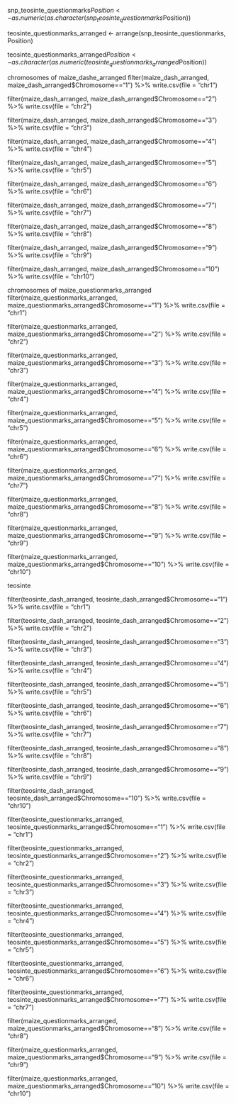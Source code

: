 




snp_teosinte_questionmarks$Position <- as.numeric(as.character(snp_teosinte_questionmarks$Position))

teosinte_questionmarks_arranged <- arrange(snp_teosinte_questionmarks, Position)

teosinte_questionmarks_arranged$Position <- as.character(as.numeric(teosinte_questionmarks_arranged$Position))










chromosomes of maize_dashe_arranged
filter(maize_dash_arranged, maize_dash_arranged$Chromosome=="1") %>% write.csv(file = "chr1")

filter(maize_dash_arranged, maize_dash_arranged$Chromosome=="2") %>% write.csv(file = "chr2")

filter(maize_dash_arranged, maize_dash_arranged$Chromosome=="3") %>% write.csv(file = "chr3")

filter(maize_dash_arranged, maize_dash_arranged$Chromosome=="4") %>% write.csv(file = "chr4")

filter(maize_dash_arranged, maize_dash_arranged$Chromosome=="5") %>% write.csv(file = "chr5")

filter(maize_dash_arranged, maize_dash_arranged$Chromosome=="6") %>% write.csv(file = "chr6")

filter(maize_dash_arranged, maize_dash_arranged$Chromosome=="7") %>% write.csv(file = "chr7")


filter(maize_dash_arranged, maize_dash_arranged$Chromosome=="8") %>% write.csv(file = "chr8")

filter(maize_dash_arranged, maize_dash_arranged$Chromosome=="9") %>% write.csv(file = "chr9")

filter(maize_dash_arranged, maize_dash_arranged$Chromosome=="10") %>% write.csv(file = "chr10")









chromosomes of maize_questionmarks_arranged
filter(maize_questionmarks_arranged, maize_questionmarks_arranged$Chromosome=="1") %>% write.csv(file = "chr1")

filter(maize_questionmarks_arranged, maize_questionmarks_arranged$Chromosome=="2") %>% write.csv(file = "chr2")

filter(maize_questionmarks_arranged, maize_questionmarks_arranged$Chromosome=="3") %>% write.csv(file = "chr3")

filter(maize_questionmarks_arranged, maize_questionmarks_arranged$Chromosome=="4") %>% write.csv(file = "chr4")

filter(maize_questionmarks_arranged, maize_questionmarks_arranged$Chromosome=="5") %>% write.csv(file = "chr5")

filter(maize_questionmarks_arranged, maize_questionmarks_arranged$Chromosome=="6") %>% write.csv(file = "chr6")

filter(maize_questionmarks_arranged, maize_questionmarks_arranged$Chromosome=="7") %>% write.csv(file = "chr7")


filter(maize_questionmarks_arranged, maize_questionmarks_arranged$Chromosome=="8") %>% write.csv(file = "chr8")

filter(maize_questionmarks_arranged, maize_questionmarks_arranged$Chromosome=="9") %>% write.csv(file = "chr9")

filter(maize_questionmarks_arranged, maize_questionmarks_arranged$Chromosome=="10") %>% write.csv(file = "chr10")









teosinte



filter(teosinte_dash_arranged, teosinte_dash_arranged$Chromosome=="1") %>% write.csv(file = "chr1")

filter(teosinte_dash_arranged, teosinte_dash_arranged$Chromosome=="2") %>% write.csv(file = "chr2")

filter(teosinte_dash_arranged, teosinte_dash_arranged$Chromosome=="3") %>% write.csv(file = "chr3")

filter(teosinte_dash_arranged, teosinte_dash_arranged$Chromosome=="4") %>% write.csv(file = "chr4")

filter(teosinte_dash_arranged, teosinte_dash_arranged$Chromosome=="5") %>% write.csv(file = "chr5")

filter(teosinte_dash_arranged, teosinte_dash_arranged$Chromosome=="6") %>% write.csv(file = "chr6")

filter(teosinte_dash_arranged, teosinte_dash_arranged$Chromosome=="7") %>% write.csv(file = "chr7")


filter(teosinte_dash_arranged, teosinte_dash_arranged$Chromosome=="8") %>% write.csv(file = "chr8")

filter(teosinte_dash_arranged, teosinte_dash_arranged$Chromosome=="9") %>% write.csv(file = "chr9")

filter(teosinte_dash_arranged, teosinte_dash_arranged$Chromosome=="10") %>% write.csv(file = "chr10")











filter(teosinte_questionmarks_arranged, teosinte_questionmarks_arranged$Chromosome=="1") %>% write.csv(file = "chr1")

filter(teosinte_questionmarks_arranged, teosinte_questionmarks_arranged$Chromosome=="2") %>% write.csv(file = "chr2")

filter(teosinte_questionmarks_arranged, teosinte_questionmarks_arranged$Chromosome=="3") %>% write.csv(file = "chr3")

filter(teosinte_questionmarks_arranged, teosinte_questionmarks_arranged$Chromosome=="4") %>% write.csv(file = "chr4")

filter(teosinte_questionmarks_arranged, teosinte_questionmarks_arranged$Chromosome=="5") %>% write.csv(file = "chr5")

filter(teosinte_questionmarks_arranged, teosinte_questionmarks_arranged$Chromosome=="6") %>% write.csv(file = "chr6")

filter(teosinte_questionmarks_arranged, teosinte_questionmarks_arranged$Chromosome=="7") %>% write.csv(file = "chr7")


filter(maize_questionmarks_arranged, maize_questionmarks_arranged$Chromosome=="8") %>% write.csv(file = "chr8")

filter(maize_questionmarks_arranged, maize_questionmarks_arranged$Chromosome=="9") %>% write.csv(file = "chr9")

filter(maize_questionmarks_arranged, maize_questionmarks_arranged$Chromosome=="10") %>% write.csv(file = "chr10")


